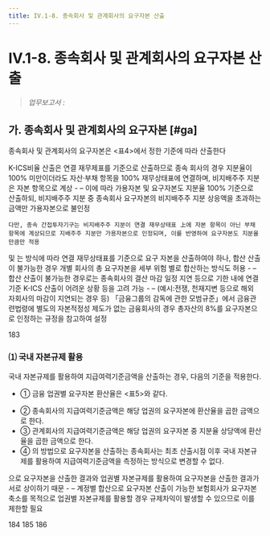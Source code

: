 ```yaml
---
title: IV.1-8. 종속회사 및 관계회사의 요구자본 산출
---
```

# IV.1-8. 종속회사 및 관계회사의 요구자본 산출

> _업무보고서 :_ <OverlayDemo id ="AI719"/>

## 가. 종속회사 및 관계회사의 요구자본 [#ga]
종속회사 및 관계회사의 요구자본은 \<표4>에서 정한 기준에 따라 산출한다

<CenterImg src ="/kics/table4.png"  caption="<표4> 종속회사 및 관계회사의 요구자본 산출방법"/>

<Accordion  activeIndex={[]}>
<AccordionTab header="종속 간접투자기구의 경우, 다른 종속회사와 달리 요구자본을 지분율만큼만 적용하는 이유">
    K-ICS비율 산출은 연결 재무제표를 기준으로 산출하므로 종속 회사의 경우 지분율이 100% 미만이더라도 자산·부채 항목을 100% 재무상태표에 연결하며, 비지배주주 지분은 자본 항목으로 계상
    - – 이에 따라 가용자본 및 요구자본도 지분율 100% 기준으로 산출하되, 비지배주주 지분 중 종속회사 요구자본의 비지배주주 지분 상응액을 초과하는 금액만 가용자본으로 불인정

    다만, 종속 간접투자기구는 비지배주주 지분이 연결 재무상태표 上에 자본 항목이 아닌 부채 항목에 계상되므로 지배주주 지분만 가용자본으로 인정되며, 이를 반영하여 요구자본도 지분율만큼만 적용
</AccordionTab>
<AccordionTab header="보험회사 및 보험업 관련회사에 대해 요구자본을 합산하여 산출하기 어려운 경우">
    <OverlayDemo id="보험회사" /> 및 <OverlayDemo id="보험업관련회사" />는 <OverlayDemo id="계정별합산" />방식에 따라 연결 재무상태표를 기준으로 요구 자본을 산출하여야 하나, 합산 산출이 불가능한 경우 개별 회사의 총 요구자본을 세부 위험 별로 합산하는 방식도 허용
    - – 합산 산출이 불가능한 경우로는 종속회사의 결산 마감 일정 지연 등으로 기한 내에 연결 기준 K-ICS 산출이 어려운 상황 등을 고려 가능
    - – (예시:전쟁, 천재지변 등으로 해외 자회사의 마감이 지연되는 경우 등)
</AccordionTab>
<AccordionTab header="비례성원칙에 해당하는 경우, 종속회사 요구자본을 총자산의 8%를 적용하는 근거">
    「금융그룹의 감독에 관한 모범규준」에서 금융관련법령에 별도의 자본적정성 제도가 없는 금융회사의 경우 총자산의 8%를 요구자본으로 인정하는 규정을 참고하여 설정
</AccordionTab>
</Accordion>

<Cl>183</Cl>

### ⑴ 국내 자본규제 활용
국내 자본규제를 활용하여 지급여력기준금액을 산출하는 경우, 다음의 기준을 적용한다.
- ① 금융 업권별 요구자본 환산율은 \<표5>와 같다.

<CenterImg src ="/kics/table5.png" caption="<표5> 금융업권별 요구자본 환산율"/>

- ② 종속회사의 지급여력기준금액은 해당 업권의 요구자본에 환산율을 곱한 금액으로 한다.
- ③ 관계회사의 지급여력기준금액은 해당 업권의 요구자본 중 지분율 상당액에 환산율을 곱한 금액으로 한다.
- ④ <OverlayDemo id="412_나" />의 방법으로 요구자본을 산출하는 종속회사는 최초 산출시점 이후 국내 자본규제를 활용하여 지급여력기준금액을 측정하는 방식으로 변경할 수 없다.

<Accordion multiple activeIndex={[]}>
<AccordionTab header="계정별 합산으로 요구자본을 산출한 종속회사에 대해 업권별 자본규제 활용을 제한하는 이유">
    <OverlayDemo id="계정별합산" />으로 요구자본을 산출한 결과와 업권별 자본규제를 활용하여 요구자본을 산출한 결과가 서로 상이하기 때문
    - – 계정별 합산으로 요구자본 산출이 가능한 보험회사가 요구자본 축소를 목적으로 업권별 자본규제를 활용할 경우 규제차익이 발생할 수 있으므로 이를 제한할 필요
</AccordionTab>
</Accordion>

<Cl>184</Cl>
<Cl>185</Cl>
<Cl>186</Cl>
